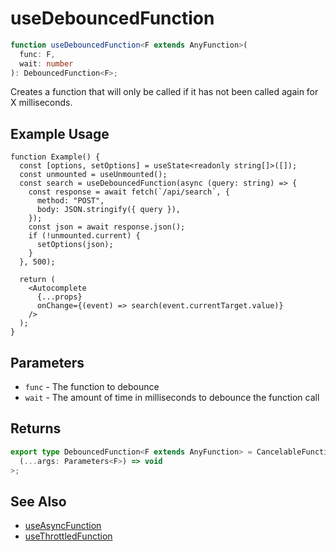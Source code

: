 # useDebouncedFunction

```ts
function useDebouncedFunction<F extends AnyFunction>(
  func: F,
  wait: number
): DebouncedFunction<F>;
```

Creates a function that will only be called if it has not been called again
for X milliseconds.

## Example Usage

```tsx
function Example() {
  const [options, setOptions] = useState<readonly string[]>([]);
  const unmounted = useUnmounted();
  const search = useDebouncedFunction(async (query: string) => {
    const response = await fetch(`/api/search`, {
      method: "POST",
      body: JSON.stringify({ query }),
    });
    const json = await response.json();
    if (!unmounted.current) {
      setOptions(json);
    }
  }, 500);

  return (
    <Autocomplete
      {...props}
      onChange={(event) => search(event.currentTarget.value)}
    />
  );
}
```

## Parameters

- `func` - The function to debounce
- `wait` - The amount of time in milliseconds to debounce the function call

## Returns

```ts disableTransform
export type DebouncedFunction<F extends AnyFunction> = CancelableFunction<
  (...args: Parameters<F>) => void
>;
```

## See Also

- [useAsyncFunction](./use-async-function)
- [useThrottledFunction](./use-throttled-function)
